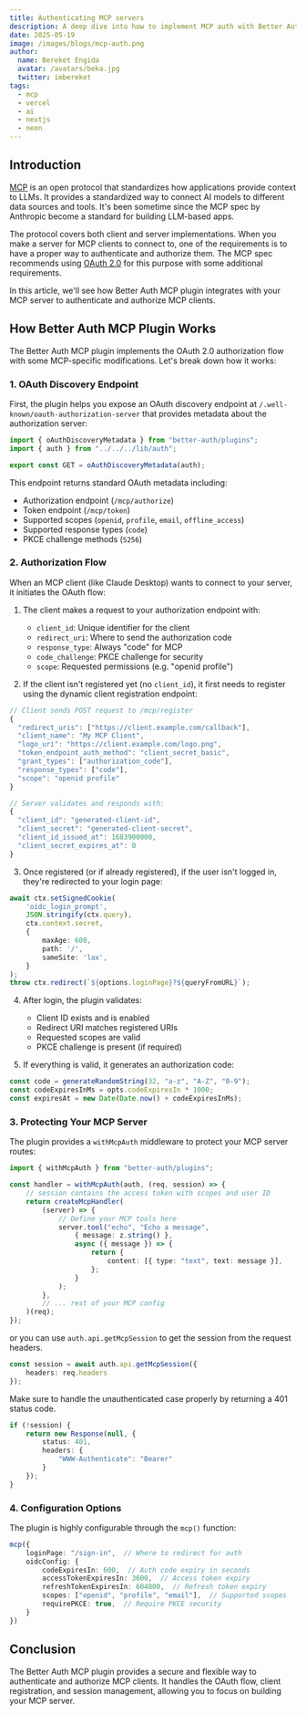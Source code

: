 ```yaml
---
title: Authenticating MCP servers
description: A deep dive into how to implement MCP auth with Better Auth & Vercel MCP adapter
date: 2025-05-19
image: /images/blogs/mcp-auth.png
author:
  name: Bereket Engida
  avatar: /avatars/beka.jpg
  twitter: imbereket
tags:
  - mcp
  - vercel
  - ai
  - nextjs
  - neon
---
```


## Introduction

[MCP](https://modelcontextprotocol.io) is an open protocol that standardizes how applications provide context to LLMs. It provides a standardized way to connect AI models to different data sources and tools. It's been sometime since the MCP spec by Anthropic become a standard for building LLM-based apps.

The protocol covers both client and server implementations. When you make a server for MCP clients to connect to, one of the requirements is to have a proper way to authenticate and authorize them. The MCP spec recommends using [OAuth 2.0](https://oauth.net/2/) for this purpose with some additional requirements.

In this article, we'll see how Better Auth MCP plugin integrates with your MCP server to authenticate and authorize MCP clients.

## How Better Auth MCP Plugin Works

The Better Auth MCP plugin implements the OAuth 2.0 authorization flow with some MCP-specific modifications. Let's break down how it works:

### 1. OAuth Discovery Endpoint

First, the plugin helps you expose an OAuth discovery endpoint at `/.well-known/oauth-authorization-server` that provides metadata about the authorization server:


```ts title=".well-known/oauth-authorization-server/route.ts"
import { oAuthDiscoveryMetadata } from "better-auth/plugins";
import { auth } from "../../../lib/auth";

export const GET = oAuthDiscoveryMetadata(auth);
```

This endpoint returns standard OAuth metadata including:
- Authorization endpoint (`/mcp/authorize`)
- Token endpoint (`/mcp/token`) 
- Supported scopes (`openid`, `profile`, `email`, `offline_access`)
- Supported response types (`code`)
- PKCE challenge methods (`S256`)

### 2. Authorization Flow

When an MCP client (like Claude Desktop) wants to connect to your server, it initiates the OAuth flow:

1. The client makes a request to your authorization endpoint with:
   - `client_id`: Unique identifier for the client
   - `redirect_uri`: Where to send the authorization code
   - `response_type`: Always "code" for MCP
   - `code_challenge`: PKCE challenge for security
   - `scope`: Requested permissions (e.g. "openid profile")

2. If the client isn't registered yet (no `client_id`), it first needs to register using the dynamic client registration endpoint:

```ts
// Client sends POST request to /mcp/register
{
  "redirect_uris": ["https://client.example.com/callback"],
  "client_name": "My MCP Client",
  "logo_uri": "https://client.example.com/logo.png",
  "token_endpoint_auth_method": "client_secret_basic",
  "grant_types": ["authorization_code"],
  "response_types": ["code"],
  "scope": "openid profile"
}

// Server validates and responds with:
{
  "client_id": "generated-client-id",
  "client_secret": "generated-client-secret",
  "client_id_issued_at": 1683900000,
  "client_secret_expires_at": 0
}
```

3. Once registered (or if already registered), if the user isn't logged in, they're redirected to your login page:
```ts
await ctx.setSignedCookie(
    'oidc_login_prompt',
    JSON.stringify(ctx.query),
    ctx.context.secret,
    {
        maxAge: 600,
        path: '/',
        sameSite: 'lax',
    }
);
throw ctx.redirect(`${options.loginPage}?${queryFromURL}`);
```

4. After login, the plugin validates:
   - Client ID exists and is enabled
   - Redirect URI matches registered URIs
   - Requested scopes are valid
   - PKCE challenge is present (if required)

5. If everything is valid, it generates an authorization code:
```ts
const code = generateRandomString(32, "a-z", "A-Z", "0-9");
const codeExpiresInMs = opts.codeExpiresIn * 1000;
const expiresAt = new Date(Date.now() + codeExpiresInMs);
```

### 3. Protecting Your MCP Server

The plugin provides a `withMcpAuth` middleware to protect your MCP server routes:

```ts
import { withMcpAuth } from "better-auth/plugins";

const handler = withMcpAuth(auth, (req, session) => {
    // session contains the access token with scopes and user ID
    return createMcpHandler(
        (server) => {
            // Define your MCP tools here
            server.tool("echo", "Echo a message", 
                { message: z.string() },
                async ({ message }) => {
                    return {
                        content: [{ type: "text", text: message }],
                    };
                }
            );
        },
        // ... rest of your MCP config
    )(req);
});
```


or you can use `auth.api.getMcpSession` to get the session from the request headers.

```ts
const session = await auth.api.getMcpSession({
    headers: req.headers
});
```

Make sure to handle the unauthenticated case properly by returning a 401 status code.

```ts
if (!session) {
    return new Response(null, {
        status: 401,
        headers: {
            "WWW-Authenticate": "Bearer"
        }
    });
}
```

### 4. Configuration Options

The plugin is highly configurable through the `mcp()` function:

```ts
mcp({
    loginPage: "/sign-in",  // Where to redirect for auth
    oidcConfig: {
        codeExpiresIn: 600,  // Auth code expiry in seconds
        accessTokenExpiresIn: 3600,  // Access token expiry
        refreshTokenExpiresIn: 604800,  // Refresh token expiry
        scopes: ["openid", "profile", "email"],  // Supported scopes
        requirePKCE: true,  // Require PKCE security
    }
})
```

## Conclusion

The Better Auth MCP plugin provides a secure and flexible way to authenticate and authorize MCP clients. It handles the OAuth flow, client registration, and session management, allowing you to focus on building your MCP server.
